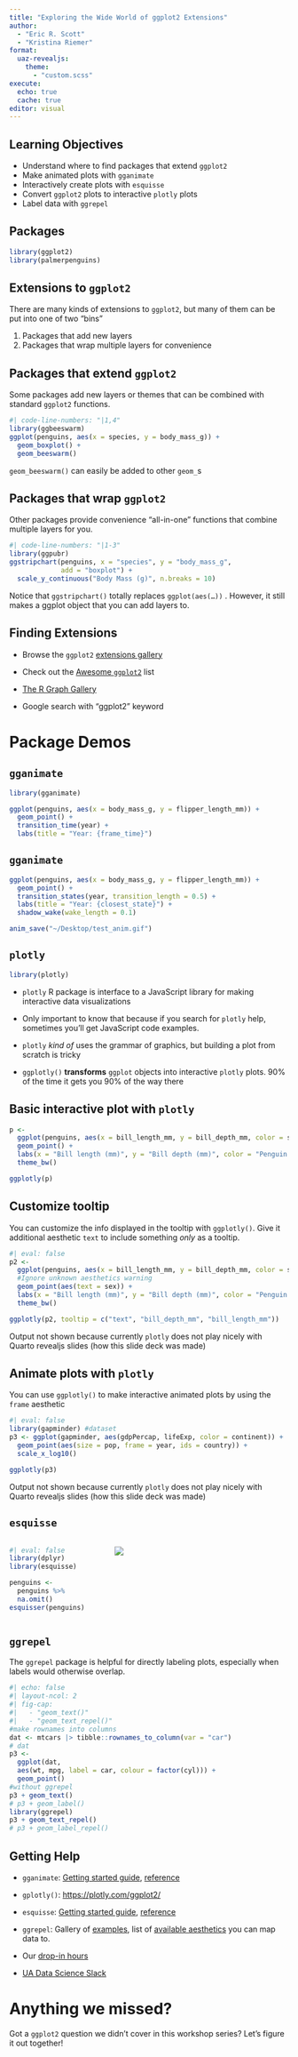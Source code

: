 ```yaml
---
title: "Exploring the Wide World of ggplot2 Extensions"
author: 
  - "Eric R. Scott"
  - "Kristina Riemer"
format: 
  uaz-revealjs:
    theme: 
      - "custom.scss"
execute: 
  echo: true
  cache: true
editor: visual
---
```


## Learning Objectives

-   Understand where to find packages that extend `ggplot2`
-   Make animated plots with `gganimate`
-   Interactively create plots with `esquisse`
-   Convert `ggplot2` plots to interactive `plotly` plots
-   Label data with `ggrepel`

## Packages

```r
library(ggplot2)
library(palmerpenguins)
```

## Extensions to `ggplot2`

There are many kinds of extensions to `ggplot2`, but many of them can be put into one of two "bins"

1.  Packages that add new layers
2.  Packages that wrap multiple layers for convenience

## Packages that extend `ggplot2`

Some packages add new layers or themes that can be combined with standard `ggplot2` functions.

```r
#| code-line-numbers: "|1,4"
library(ggbeeswarm)
ggplot(penguins, aes(x = species, y = body_mass_g)) +
  geom_boxplot() +
  geom_beeswarm()

```

::: notes
`geom_beeswarm()` can easily be added to other `geom_`s
:::

## Packages that wrap `ggplot2`

Other packages provide convenience "all-in-one" functions that combine multiple layers for you.

```r
#| code-line-numbers: "|1-3"
library(ggpubr)
ggstripchart(penguins, x = "species", y = "body_mass_g",
             add = "boxplot") +
  scale_y_continuous("Body Mass (g)", n.breaks = 10)
```

::: notes
Notice that `ggstripchart()` totally replaces `ggplot(aes(…))` .
However, it still makes a ggplot object that you can add layers to.
:::

## Finding Extensions

-   Browse the `ggplot2` [extensions gallery](https://exts.ggplot2.tidyverse.org/gallery/)

-   Check out the [Awesome `ggplot2`](https://github.com/erikgahner/awesome-ggplot2#readme) list

-   [The R Graph Gallery](https://r-graph-gallery.com/)

-   Google search with "ggplot2" keyword

# Package Demos

## `gganimate`

```r
library(gganimate)

ggplot(penguins, aes(x = body_mass_g, y = flipper_length_mm)) +
  geom_point() +
  transition_time(year) + 
  labs(title = "Year: {frame_time}")
```

## `gganimate`

```r
ggplot(penguins, aes(x = body_mass_g, y = flipper_length_mm)) +
  geom_point() +
  transition_states(year, transition_length = 0.5) +
  labs(title = "Year: {closest_state}") +
  shadow_wake(wake_length = 0.1)
```

```r
anim_save("~/Desktop/test_anim.gif")
```

## `plotly`

```r
library(plotly)
```

::: incremental
-   `plotly` R package is interface to a JavaScript library for making interactive data visualizations

-   Only important to know that because if you search for `plotly` help, sometimes you'll get JavaScript code examples.

-   `plotly` *kind of* uses the grammar of graphics, but building a plot from scratch is tricky

-   `ggplotly()` **transforms** `ggplot` objects into interactive `plotly` plots.
    90% of the time it gets you 90% of the way there
:::

## Basic interactive plot with `plotly` {.smaller}

```r
p <- 
  ggplot(penguins, aes(x = bill_length_mm, y = bill_depth_mm, color = species)) +
  geom_point() +
  labs(x = "Bill length (mm)", y = "Bill depth (mm)", color = "Penguin Species") +
  theme_bw()

ggplotly(p)
```

## Customize tooltip

You can customize the info displayed in the tooltip with `ggplotly()`.
Give it additional aesthetic `text` to include something *only* as a tooltip.

```r
#| eval: false
p2 <- 
  ggplot(penguins, aes(x = bill_length_mm, y = bill_depth_mm, color = species)) +
  #Ignore unknown aesthetics warning
  geom_point(aes(text = sex)) +
  labs(x = "Bill length (mm)", y = "Bill depth (mm)", color = "Penguin Species") +
  theme_bw()

ggplotly(p2, tooltip = c("text", "bill_depth_mm", "bill_length_mm"))
```

::: callout-warning
Output not shown because currently `plotly` does not play nicely with Quarto revealjs slides (how this slide deck was made)
:::

## Animate plots with `plotly`

You can use `ggplotly()` to make interactive animated plots by using the `frame` aesthetic

```r
#| eval: false
library(gapminder) #dataset
p3 <- ggplot(gapminder, aes(gdpPercap, lifeExp, color = continent)) +
  geom_point(aes(size = pop, frame = year, ids = country)) +
  scale_x_log10()

ggplotly(p3)
```

::: callout-warning
Output not shown because currently `plotly` does not play nicely with Quarto revealjs slides (how this slide deck was made)
:::

## `esquisse` {.smaller}

::: columns
::: {.column width="35%"}
```r
#| eval: false
library(dplyr)
library(esquisse)

penguins <- 
  penguins %>%
  na.omit()
esquisser(penguins)
```
:::

::: {.column width="65%"}
![](esquisse_diag.png)
:::
:::

## `ggrepel`

The `ggrepel` package is helpful for directly labeling plots, especially when labels would otherwise overlap.

```r
#| echo: false
#| layout-ncol: 2
#| fig-cap: 
#|   - "geom_text()"
#|   - "geom_text_repel()"
#make rownames into columns
dat <- mtcars |> tibble::rownames_to_column(var = "car")
# dat
p3 <- 
  ggplot(dat,
  aes(wt, mpg, label = car, colour = factor(cyl))) +
  geom_point()
#without ggrepel
p3 + geom_text()
# p3 + geom_label()
library(ggrepel)
p3 + geom_text_repel()
# p3 + geom_label_repel()
```

## Getting Help

-   `gganimate`: [Getting started guide](https://gganimate.com/articles/gganimate.html), [reference](https://gganimate.com/reference/index.html)

-   `gplotly()`: <https://plotly.com/ggplot2/>

-   `esquisse`: [Getting started guide](https://dreamrs.github.io/esquisse/articles/get-started.html#launch-the-addin), [reference](https://dreamrs.github.io/esquisse/reference/index.html)

-   `ggrepel`: Gallery of [examples](https://ggrepel.slowkow.com/articles/examples.html#examples), list of [available aesthetics](https://ggrepel.slowkow.com/articles/examples.html#aesthetics) you can map data to.

-   Our [drop-in hours](https://datascience.cct.arizona.edu/drop-in-hours)

-   [UA Data Science Slack](https://join.slack.com/t/uadatascience/shared_invite/zt-1xjxht9k0-E489WA6axO_SRVeKQh3cXg)

# Anything we missed?

Got a `ggplot2` question we didn't cover in this workshop series?
Let's figure it out together!
